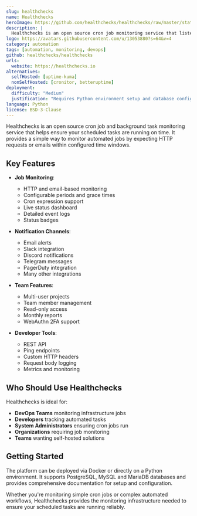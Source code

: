 ```yaml
---
slug: healthchecks
name: Healthchecks
heroImage: https://github.com/healthchecks/healthchecks/raw/master/static/img/my_checks.png?raw=true
description: |
  Healthchecks is an open source cron job monitoring service that listens for HTTP requests and email messages from your scheduled tasks and sends alerts when jobs don't check in on time.
logo: https://avatars.githubusercontent.com/u/13053880?s=64&v=4
category: automation
tags: [automation, monitoring, devops]
github: healthchecks/healthchecks
urls:
  website: https://healthchecks.io
alternatives:
  selfHosted: [uptime-kuma]
  nonSelfHosted: [cronitor, betteruptime]
deployment:
  difficulty: "Medium"
  justification: "Requires Python environment setup and database configuration. Multiple processes need to be managed."
language: Python
license: BSD-3-Clause
---
```


Healthchecks is an open source cron job and background task monitoring service
that helps ensure your scheduled tasks are running on time. It provides a simple
way to monitor automated jobs by expecting HTTP requests or emails within
configured time windows.

## Key Features

- **Job Monitoring**:

  - HTTP and email-based monitoring
  - Configurable periods and grace times
  - Cron expression support
  - Live status dashboard
  - Detailed event logs
  - Status badges

- **Notification Channels**:

  - Email alerts
  - Slack integration
  - Discord notifications
  - Telegram messages
  - PagerDuty integration
  - Many other integrations

- **Team Features**:

  - Multi-user projects
  - Team member management
  - Read-only access
  - Monthly reports
  - WebAuthn 2FA support

- **Developer Tools**:
  - REST API
  - Ping endpoints
  - Custom HTTP headers
  - Request body logging
  - Metrics and monitoring

## Who Should Use Healthchecks

Healthchecks is ideal for:

- **DevOps Teams** monitoring infrastructure jobs
- **Developers** tracking automated tasks
- **System Administrators** ensuring cron jobs run
- **Organizations** requiring job monitoring
- **Teams** wanting self-hosted solutions

## Getting Started

The platform can be deployed via Docker or directly on a Python environment. It
supports PostgreSQL, MySQL and MariaDB databases and provides comprehensive
documentation for setup and configuration.

Whether you're monitoring simple cron jobs or complex automated workflows,
Healthchecks provides the monitoring infrastructure needed to ensure your
scheduled tasks are running reliably.
